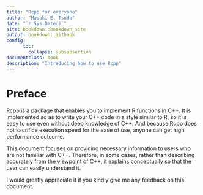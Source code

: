 ```yaml
--- 
title: "Rcpp for everyone"
author: "Masaki E. Tsuda"
date: "`r Sys.Date()`"
site: bookdown::bookdown_site
output: bookdown::gitbook
config:
      toc:
        collapse: subsubsection
documentclass: book
description: "Introducing how to use Rcpp"
---
```



# Preface{-}

Rcpp is a package that enables you to implement R functions in C++. It is implemented so as to write your C++ code in a style similar to R, so it is easy to use even without deep knowledge of C++. And because Rcpp does not sacrifice execution speed for the ease of use, anyone can get high performance outcome.

This document focuses on providing necessary information to users who are not familiar with C++. Therefore, in some cases, rather than describing accurately from the viewpoint of C++, it explains conceptually so that the user can easily understand it.

I would greatly appreciate it if you kindly give me any feedback on this document.

